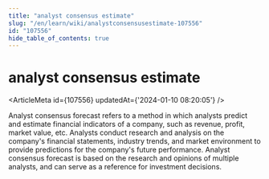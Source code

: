 ```yaml
---
title: "analyst consensus estimate"
slug: "/en/learn/wiki/analystconsensusestimate-107556"
id: "107556"
hide_table_of_contents: true
---
```



# analyst consensus estimate

<ArticleMeta id={107556} updatedAt={'2024-01-10 08:20:05'} />
<div className='border-solid border-b border-t-0 my-4 border-[var(--ifm-color-gray-300)]' />

Analyst consensus forecast refers to a method in which analysts predict and estimate financial indicators of a company, such as revenue, profit, market value, etc. Analysts conduct research and analysis on the company's financial statements, industry trends, and market environment to provide predictions for the company's future performance. Analyst consensus forecast is based on the research and opinions of multiple analysts, and can serve as a reference for investment decisions.
